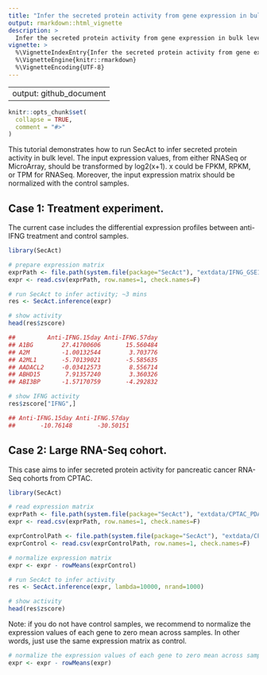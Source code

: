 ```yaml
---
title: "Infer the secreted protein activity from gene expression in bulk level"
output: rmarkdown::html_vignette
description: >
  Infer the secreted protein activity from gene expression in bulk level.
vignette: >
  %\VignetteIndexEntry{Infer the secreted protein activity from gene expression in bulk level}
  %\VignetteEngine{knitr::rmarkdown}
  %\VignetteEncoding{UTF-8}
---
```

---
output: github_document
---


```r
knitr::opts_chunk$set(
  collapse = TRUE,
  comment = "#>"
)
```

This tutorial demonstrates how to run SecAct to infer secreted protein activity in bulk level. The input expression values, from either RNASeq or MicroArray, should be transformed by log2(x+1). x could be FPKM, RPKM, or TPM for RNASeq. Moreover, the input expression matrix should be normalized with the control samples.

## Case 1: Treatment experiment.

The current case includes the differential expression profiles between anti-IFNG treatment and control samples.

``` r
library(SecAct)

# prepare expression matrix
exprPath <- file.path(system.file(package="SecAct"), "extdata/IFNG_GSE100093.diff.gz")
expr <- read.csv(exprPath, row.names=1, check.names=F)

# run SecAct to infer activity; ~3 mins
res <- SecAct.inference(expr)

# show activity
head(res$zscore)

##         Anti-IFNG.15day Anti-IFNG.57day
## A1BG        27.41700606       15.560484
## A2M         -1.00132544        3.703776
## A2ML1       -5.70139021       -5.585635
## AADACL2     -0.03412573        8.556714
## ABHD15       7.91357240        3.360326
## ABI3BP      -1.57170759       -4.292832

# show IFNG activity
res$zscore["IFNG",]

## Anti-IFNG.15day Anti-IFNG.57day 
##       -10.76148       -30.50151 

``` 

## Case 2: Large RNA-Seq cohort.

This case aims to infer secreted protein activity for pancreatic cancer RNA-Seq cohorts from CPTAC.

``` r
library(SecAct)

# read expression matrix
exprPath <- file.path(system.file(package="SecAct"), "extdata/CPTAC_PDAC_Tumor.csv.gz")
expr <- read.csv(exprPath, row.names=1, check.names=F)

exprControlPath <- file.path(system.file(package="SecAct"), "extdata/CPTAC_PDAC_Normal.csv.gz")
exprControl <- read.csv(exprControlPath, row.names=1, check.names=F)

# normalize expression matrix
expr <- expr - rowMeans(exprControl)

# run SecAct to infer activity
res <- SecAct.inference(expr, lambda=10000, nrand=1000)

# show activity
head(res$zscore)
``` 

Note: if you do not have control samples, we recommend to normalize the expression values of each gene to zero mean across samples. In other words, just use the same expression matrix as control.

``` r
# normalize the expression values of each gene to zero mean across samples
expr <- expr - rowMeans(expr)
``` 
